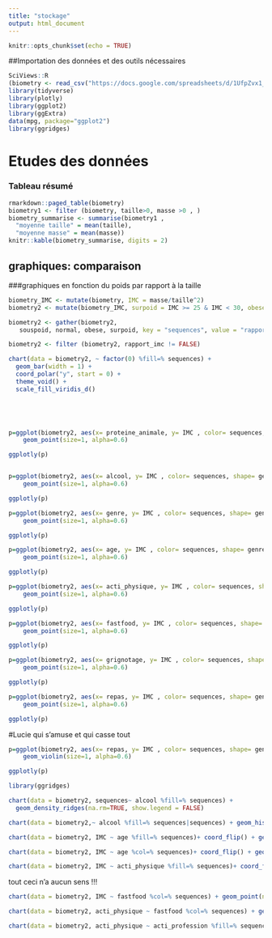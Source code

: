 ---
title: "stockage"
output: html_document
---

```{r setup, include=FALSE}
knitr::opts_chunk$set(echo = TRUE)
```

##Importation des données et des outils nécessaires
```{r}
SciViews::R
(biometry <- read_csv("https://docs.google.com/spreadsheets/d/1UfpZvx1_nd7d10vIMAfGVZ1vWyIuzeiKxPL0jfkNSQM/export?format=csv", locale = locale(decimal_mark = ",")))
library(tidyverse)
library(plotly)
library(ggplot2)
library(ggExtra)
data(mpg, package="ggplot2")
library(ggridges)

```

# Etudes des données
### Tableau résumé
```{r}
rmarkdown::paged_table(biometry)
biometry1 <- filter (biometry, taille>0, masse >0 , )
biometry_summarise <- summarise(biometry1 ,
  "moyenne taille" = mean(taille), 
  "moyenne masse" = mean(masse))
knitr::kable(biometry_summarise, digits = 2)
```


## graphiques: comparaison
###graphiques en fonction du poids par rapport à la taille
  
```{r}
biometry_IMC <- mutate(biometry, IMC = masse/taille^2)
biometry2 <- mutate(biometry_IMC, surpoid = IMC >= 25 & IMC < 30, obese = IMC> 30, normal = IMC <25 & IMC >= 18.5 , souspoid = IMC < 18.5)

biometry2 <- gather(biometry2,
   souspoid, normal, obese, surpoid, key = "sequences", value = "rapport_imc")

biometry2 <- filter (biometry2, rapport_imc != FALSE)

chart(data = biometry2, ~ factor(0) %fill=% sequences) +
  geom_bar(width = 1) + 
  coord_polar("y", start = 0) +
  theme_void() +
  scale_fill_viridis_d()


 



```
  
```{r}
p=ggplot(biometry2, aes(x= proteine_animale, y= IMC , color= sequences, shape= genre)) + 
    geom_point(size=1, alpha=0.6)

ggplotly(p)



```
  
   
```{r}
p=ggplot(biometry2, aes(x= alcool, y= IMC , color= sequences, shape= genre)) + 
    geom_point(size=1, alpha=0.6)

ggplotly(p)
```
 
```{r}
p=ggplot(biometry2, aes(x= genre, y= IMC , color= sequences, shape= genre)) + 
    geom_point(size=1, alpha=0.6)

ggplotly(p)
```

```{r}
p=ggplot(biometry2, aes(x= age, y= IMC , color= sequences, shape= genre)) + 
    geom_point(size=1, alpha=0.6)

ggplotly(p)
```

```{r}
p=ggplot(biometry2, aes(x= acti_physique, y= IMC , color= sequences, shape= genre)) + 
    geom_point(size=1, alpha=0.6)

ggplotly(p)
```

```{r}
p=ggplot(biometry2, aes(x= fastfood, y= IMC , color= sequences, shape= genre)) + 
    geom_point(size=1, alpha=0.6)

ggplotly(p)
```

```{r}
p=ggplot(biometry2, aes(x= grignotage, y= IMC , color= sequences, shape= genre)) + 
    geom_point(size=1, alpha=0.6)

ggplotly(p)
```



```{r}
p=ggplot(biometry2, aes(x= repas, y= IMC , color= sequences, shape= genre)) + 
    geom_point(size=1, alpha=0.6)

ggplotly(p)
```



#Lucie qui s'amuse et qui casse tout



```{r}
p=ggplot(biometry2, aes(x= repas, y= IMC , color= sequences, shape= genre)) + 
    geom_violin(size=1, alpha=0.6)

ggplotly(p)
```





```{r}
library(ggridges)

chart(data = biometry2, sequences~ alcool %fill=% sequences) +
  geom_density_ridges(na.rm=TRUE, show.legend = FALSE)
```

```{r}
chart(data = biometry2,~ alcool %fill=% sequences|sequences) + geom_histogram(binwidth= 1, show.legend = FALSE, na.rm = TRUE) 
```

```{r}
chart(data = biometry2, IMC ~ age %fill=% sequences)+ coord_flip() + geom_violin(na.rm = TRUE)
```

```{r}
chart(data = biometry2, IMC ~ age %col=% sequences)+ coord_flip() + geom_point(na.rm = TRUE)
```

```{r}
chart(data = biometry2, IMC ~ acti_physique %fill=% sequences)+ coord_flip() + geom_violin(na.rm = TRUE)
```
tout ceci n'a aucun sens !!! 

```{r}
chart(data = biometry2, IMC ~ fastfood %col=% sequences) + geom_point(na.rm = TRUE) + geom_smooth(method = "loess", se = FALSE)
```


```{r}
chart(data = biometry2, acti_physique ~ fastfood %col=% sequences) + geom_point(na.rm = TRUE) + geom_smooth(method = "loess", se = FALSE)
```

```{r}
chart(data = biometry2, acti_physique ~ acti_profession %fill=% sequences) + geom_boxplot(na.rm = TRUE) 
```




